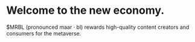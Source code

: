 # Welcome to the new economy.

$MRBL (pronounced maar · bl) rewards high-quality content creators and consumers for the metaverse.
